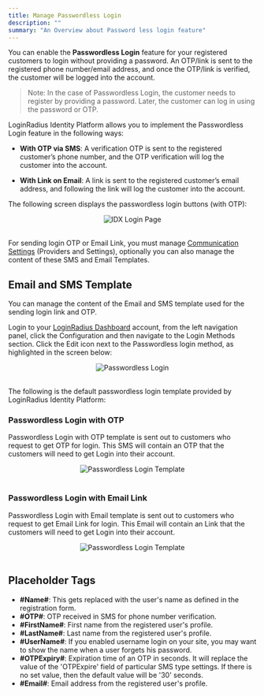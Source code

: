 ```yaml
---
title: Manage Passwordless Login
description: ""
summary: "An Overview about Password less login feature"
---
```


You can enable the **Passwordless Login** feature for your registered customers to login without providing a password. An OTP/link is sent to the registered phone number/email address, and once the OTP/link is verified, the customer will be logged into the account.

> Note: In the case of Passwordless Login, the customer needs to register by providing a password. Later, the customer can log in using the password or OTP.

LoginRadius Identity Platform allows you to implement the Passwordless Login feature in the following ways:

- **With OTP via SMS**: A verification OTP is sent to the registered customer’s phone number, and the OTP verification will log the customer into the account.

- **With Link on Email**: A link is sent to the registered customer’s email address, and following the link will log the customer into the account.


The following screen displays the passwordless login buttons (with OTP):

<div style="text-align:center">
  <img src="../assets/howto/manage-passwordless-login/login-image.png" alt="IDX Login Page" /> 
</div>
<br/>

For sending login OTP or Email Link, you must manage [Communication Settings](/howto/manage-communication-settings/) (Providers and Settings), optionally you can also manage the content of these SMS and Email Templates.

## Email and SMS Template

You can manage the content of the Email and SMS template used for the sending login link and OTP. 

Login to your [LoginRadius Dashboard](https://dev-dashboard.lrinternal.com/) account, from the left navigation panel, click the Configuration and then navigate to the Login Methods section. Click the Edit icon next to the Passwordless login method, as highlighted in the screen below:

<div style="text-align:center">
  <img src="../assets/howto/manage-passwordless-login/passwordless-edit.png" alt="Passwordless Login" /> 
</div>
<br/>

The following is the default passwordless login template provided by LoginRadius Identity Platform:

### Passwordless Login with OTP

Passwordless Login with OTP template is sent out to customers who request to get OTP for login. This SMS will contain an OTP that the customers will need to get Login into their account.

<div style="text-align:center">
  <img src="../assets/howto/manage-passwordless-login/template-otp.png" alt="Passwordless Login Template" /> 
</div>
<br/>

### Passwordless Login with Email Link
Passwordless Login with Email template is sent out to customers who request to get Email Link for login. This Email will contain an Link that the customers will need to get Login into their account.

<div style="text-align:center">
  <img src="../assets/howto/manage-passwordless-login/template-email.png" alt="Passwordless Login Template" /> 
</div>
<br/>

## Placeholder Tags
- **#Name#**: This gets replaced with the user's name as defined in the registration form.
- **#OTP#**: OTP received in SMS for phone number verification.
- **#FirstName#**: First name from the registered user's profile.
- **#LastName#**: Last name from the registered user's profile.
- **#UserName#**: If you enabled username login on your site, you may want to show the name when a user forgets his password.
- **#OTPExpiry#**: Expiration time of an OTP in seconds. It will replace the value of the 'OTPExpire' field of particular SMS type settings. If there is no set value, then the default value will be '30' seconds.
- **#Email#**: Email address from the registered user's profile.

